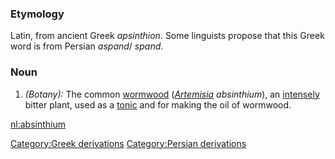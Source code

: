 ===Etymology===
Latin, from ancient Greek ''apsinthion''. Some linguists propose that this Greek word is from Persian ''aspand''/ ''spand''.

===Noun===
#''(Botany):'' The common [[wormwood]] (''[[Artemisia]] absinthium''), an [[intensely]] bitter plant, used as a [[tonic]] and for making the oil of wormwood.

[[nl:absinthium]]

[[Category:Greek derivations]]
[[Category:Persian derivations]]
